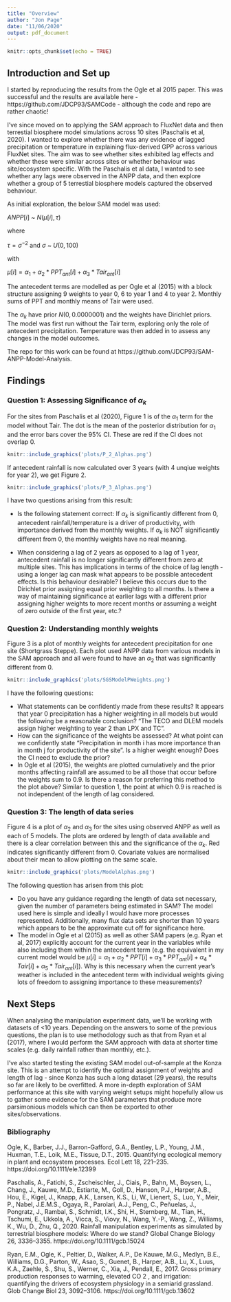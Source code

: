 ```yaml
---
title: "Overview"
author: "Jon Page"
date: "11/06/2020"
output: pdf_document
---
```


```r
knitr::opts_chunk$set(echo = TRUE)
```


## Introduction and Set up

I started by reproducing the results from the Ogle et al 2015 paper. This was successful and the results are available here - https://github.com/JDCP93/SAMCode - although the code and repo are rather chaotic!

I've since moved on to applying the SAM approach to FluxNet data and then terrestial biosphere model simulations across 10 sites (Paschalis et al, 2020). I wanted to explore whether there was any evidence of lagged precipitation or temperature in explaining flux-derived GPP across various FluxNet sites. The aim was to see whether sites exhibited lag effects and whether these were similar across sites or whether behaviour was site/ecosystem specific. With the Paschalis et al data, I wanted to see whether any lags were observed in the ANPP data, and then explore whether a group of 5 terrestial biosphere models captured the observed behaviour. 

As initial exploration, the below SAM model was used:

$ANPP[i]$ ~ $N(\mu[i],\tau)$

where

$\tau = \sigma^{-2}$ and $\sigma$ ~ $U(0,100)$

with

$\mu[i] = \alpha_{1} + \alpha_{2}*PPT_{ant}[i] + \alpha_{3}*Tair_{ant}[i]$

The antecedent terms are modelled as per Ogle et al (2015) with a block structure assigning 9 weights to year 0, 6 to year 1 and 4 to year 2. Monthly sums of PPT and monthly means of Tair were used.

The $\alpha_{k}$ have prior $N(0,0.0000001)$ and the weights have Dirichlet priors.
The model was first run without the Tair term, exploring only the role of antecedent precipitation. Temperature was then added in to assess any changes in the model outcomes.

The repo for this work can be found at https://github.com/JDCP93/SAM-ANPP-Model-Analysis.

## Findings

### Question 1: Assessing Significance of $\alpha_{k}$

For the sites from Paschalis et al (2020), Figure 1 is of the $\alpha_{1}$ term for the model without Tair. The dot is the mean of the posterior distribution for $\alpha_{1}$ and the error bars cover the 95% CI. These are red if the CI does not overlap 0.


```r
knitr::include_graphics('plots/P_2_Alphas.png')
```


If antecedent rainfall is now calculated over 3 years (with 4 unqiue weights for year 2), we get Figure 2.

```r
knitr::include_graphics('plots/P_3_Alphas.png')
```

I have two questions arising from this result:

* Is the following statement correct: If $\alpha_{k}$ is significantly different from 0, antecedent rainfall/temperature is a driver of productivity, with importance derived from the monthly weights. If $\alpha_{k}$ is NOT significantly different from 0, the monthly weights have no real meaning.

* When considering a lag of 2 years as opposed to a lag of 1 year, antecedent rainfall is no longer significantly different from zero at multiple sites. This has implications in terms of the choice of lag length - using a longer lag can mask what appears to be possible antecedent effects. Is this behaviour desirable? I believe this occurs due to the Dirichlet prior assigning equal prior weighting to all months. Is there a way of maintaining significance at earlier lags with a different prior assigning higher weights to more recent months or assuming a weight of zero outside of the first year, etc.? 

### Question 2: Understanding monthly weights

Figure 3 is a plot of monthly weights for antecedent precipitation for one site (Shortgrass Steppe). Each plot used ANPP data from various models in the SAM approach and all were found to have an $\alpha_{2}$ that was significantly different from 0.


```r
knitr::include_graphics('plots/SGSModelPWeights.png')
```

I have the following questions:

* What statements can be confidently made from these results? It appears that year 0 precipitation has a higher weighting in all models but would the following be a reasonable conclusion? "The TECO and DLEM models assign higher weighting to year 2 than LPX and TC". 
* How can the significance of the weights be assessed? At what point can we confidently state "Precipitation in month i has more importance than in month j for productivity of the site". Is a higher weight enough? Does the CI need to exclude the prior?
* In Ogle et al (2015), the weights are plotted cumulatively and the prior months affecting rainfall are assumed to be all those that occur before the weights sum to 0.9. Is there a reason for preferring this method to the plot above? Similar to question 1, the point at which 0.9 is reached is not independent of the length of lag considered.

### Question 3: The length of data series

Figure 4 is a plot of $\alpha_{2}$ and $\alpha_{3}$ for the sites using observed ANPP as well as each of 5 models. The plots are ordered by length of data available and there is a clear correlation between this and the significance of the $\alpha_{k}$. Red indicates significantly different from 0. Covariate values are normalised about their mean to allow plotting on the same scale.

```r
knitr::include_graphics('plots/ModelAlphas.png')
```

The following question has arisen from this plot:

* Do you have any guidance regarding the length of data set necessary, given the number of parameters being estimated in SAM? The model used here is simple and ideally I would have more processes represented. Additionally, many flux data sets are shorter than 10 years which appears to be the approximate cut off for significance here.
* The model in Ogle et al (2015) as well as other SAM papers (e.g. Ryan et al, 2017) explicitly account for the current year in the variables while also including them within the antecedent term (e.g. the equivalent in my current model would be $\mu[i] = \alpha_{1} + \alpha_{2}*PPT[i] + \alpha_{3}*PPT_{ant}[i] + \alpha_{4}*Tair[i] + \alpha_{5}*Tair_{ant}[i]$). Why is this necessary when the current year's weather is included in the antecedent term with individual weights giving lots of freedom to assigning importance to these measurements?

## Next Steps

When analysing the manipulation experiment data, we'll be working with datasets of <10 years. Depending on the answers to some of the previous questions, the plan is to use methodology such as that from Ryan et al (2017), where I would perform the SAM approach with data at shorter time scales (e.g. daily rainfall rather than monthly, etc.). 

I've also started testing the existing SAM model out-of-sample at the Konza site. This is an attempt to identify the optimal assignment of weights and length of lag - since Konza has such a long dataset (29 years), the results so far are likely to be overfitted. A more in-depth exploration of SAM performance at this site with varying weight setups might hopefully allow us to gather some evidence for the SAM parameters that produce more parsimonious models which can then be exported to other sites/observations.

### Bibliography

Ogle, K., Barber, J.J., Barron-Gafford, G.A., Bentley, L.P., Young, J.M., Huxman, T.E., Loik, M.E., Tissue, D.T., 2015. Quantifying ecological memory in plant and ecosystem processes. Ecol Lett 18, 221–235. https://doi.org/10.1111/ele.12399

Paschalis, A., Fatichi, S., Zscheischler, J., Ciais, P., Bahn, M., Boysen, L., Chang, J., Kauwe, M.D., Estiarte, M., Goll, D., Hanson, P.J., Harper, A.B., Hou, E., Kigel, J., Knapp, A.K., Larsen, K.S., Li, W., Lienert, S., Luo, Y., Meir, P., Nabel, J.E.M.S., Ogaya, R., Parolari, A.J., Peng, C., Peñuelas, J., Pongratz, J., Rambal, S., Schmidt, I.K., Shi, H., Sternberg, M., Tian, H., Tschumi, E., Ukkola, A., Vicca, S., Viovy, N., Wang, Y.-P., Wang, Z., Williams, K., Wu, D., Zhu, Q., 2020. Rainfall manipulation experiments as simulated by terrestrial biosphere models: Where do we stand? Global Change Biology 26, 3336–3355. https://doi.org/10.1111/gcb.15024

Ryan, E.M., Ogle, K., Peltier, D., Walker, A.P., De Kauwe, M.G., Medlyn, B.E., Williams, D.G., Parton, W., Asao, S., Guenet, B., Harper, A.B., Lu, X., Luus, K.A., Zaehle, S., Shu, S., Werner, C., Xia, J., Pendall, E., 2017. Gross primary production responses to warming, elevated CO 2 , and irrigation: quantifying the drivers of ecosystem physiology in a semiarid grassland. Glob Change Biol 23, 3092–3106. https://doi.org/10.1111/gcb.13602


